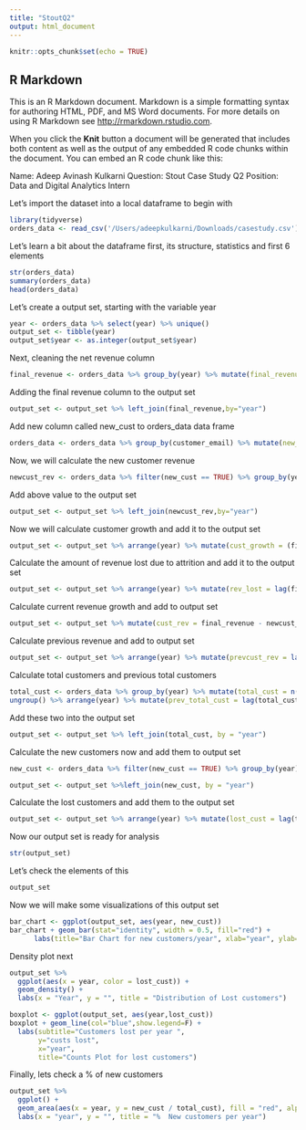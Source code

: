 ```yaml
---
title: "StoutQ2"
output: html_document
---
```


```r
knitr::opts_chunk$set(echo = TRUE)
```

## R Markdown

This is an R Markdown document. Markdown is a simple formatting syntax for authoring HTML, PDF, and MS Word documents. For more details on using R Markdown see <http://rmarkdown.rstudio.com>.

When you click the **Knit** button a document will be generated that includes both content as well as the output of any embedded R code chunks within the document. You can embed an R code chunk like this:

Name: Adeep Avinash Kulkarni
Question: Stout Case Study Q2
Position: Data and Digital Analytics Intern


Let's import  the dataset into a local dataframe to begin with

```R
library(tidyverse)
orders_data <- read_csv('/Users/adeepkulkarni/Downloads/casestudy.csv')
```

Let's learn a bit about the dataframe first, its structure, statistics and first 6 elements

```r
str(orders_data)
summary(orders_data)
head(orders_data)
```
Let's create a output set, starting with the variable year

```R
year <- orders_data %>% select(year) %>% unique()
output_set <- tibble(year)
output_set$year <- as.integer(output_set$year)
```

Next, cleaning the net revenue column 

```R
final_revenue <- orders_data %>% group_by(year) %>% mutate(final_revenue= sum(net_revenue)) %>% select(final_revenue,year) %>% unique()
```

Adding the final revenue column to the output set

```R
output_set <- output_set %>% left_join(final_revenue,by="year")
```

Add new column called new_cust to orders_data data frame

```R
orders_data <- orders_data %>% group_by(customer_email) %>% mutate(new_cust = case_when(year == min(year) ~ TRUE, year > min(year) ~ FALSE))
```

Now, we will calculate the new customer revenue 

```R
newcust_rev <- orders_data %>% filter(new_cust == TRUE) %>% group_by(year) %>% mutate(newcust_rev = sum(final_revenue)) %>% select(newcust_rev, year) %>% unique()
```

Add above value to the output set

```r
output_set <- output_set %>% left_join(newcust_rev,by="year")
```

Now we will calculate customer growth and add it to the output set

```R
output_set <- output_set %>% arrange(year) %>% mutate(cust_growth = (final_revenue - newcust_rev) - (lag(final_revenue) - lag(newcust_rev)))
```

Calculate the amount of revenue lost due to attrition and add it to the output set

```R
output_set <- output_set %>% arrange(year) %>% mutate(rev_lost = lag(final_revenue) - (final_revenue - newcust_rev))
```

Calculate current revenue growth and add to output set

```R
output_set <- output_set %>% mutate(cust_rev = final_revenue - newcust_rev)
```

Calculate previous revenue and add to output set

```R
output_set <- output_set %>% arrange(year) %>% mutate(prevcust_rev = lag(final_revenue) - lag(newcust_rev))
```

Calculate total customers and previous total customers

```R
total_cust <- orders_data %>% group_by(year) %>% mutate(total_cust = n()) %>% select(total_cust, year) %>% unique() %>%
ungroup() %>% arrange(year) %>% mutate(prev_total_cust = lag(total_cust))
```

Add these two into the output set

```R
output_set <- output_set %>% left_join(total_cust, by = "year")
```

Calculate the new customers now and add them to output set

```R
new_cust <- orders_data %>% filter(new_cust == TRUE) %>% group_by(year) %>% mutate(new_cust = n()) %>% select(new_cust, year) %>% unique()

output_set <- output_set %>%left_join(new_cust, by = "year")
```

Calculate the lost customers and add them to the output set

```R
output_set <- output_set %>% arrange(year) %>% mutate(lost_cust = lag(total_cust) - (total_cust - new_cust))
```

Now our output set is ready for analysis 

```R
str(output_set)
```
Let's check the elements of this 

```R
output_set
```
Now we will make some visualizations of this output set

```R
bar_chart <- ggplot(output_set, aes(year, new_cust))
bar_chart + geom_bar(stat="identity", width = 0.5, fill="red") + 
      labs(title="Bar Chart for new customers/year", xlab="year", ylab="new customers")
```

Density plot next

```R
output_set %>%
  ggplot(aes(x = year, color = lost_cust)) +
  geom_density() +
  labs(x = "Year", y = "", title = "Distribution of Lost customers")
```
```R
boxplot <- ggplot(output_set, aes(year,lost_cust))
boxplot + geom_line(col="blue",show.legend=F) +
  labs(subtitle="Customers lost per year ", 
       y="custs lost", 
       x="year", 
       title="Counts Plot for lost customers")
```
Finally, lets check a % of new customers

```R
output_set %>%
  ggplot() +
  geom_area(aes(x = year, y = new_cust / total_cust), fill = "red", alpha = .5) +
  labs(x = "year", y = "", title = "%  New customers per year")
```
